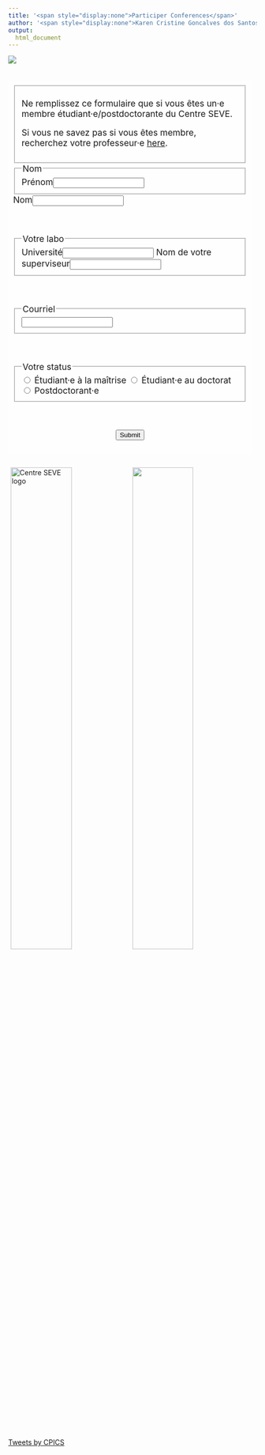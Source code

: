```yaml
---
title: '<span style="display:none">Participer Conferences</span>'
author: '<span style="display:none">Karen Cristine Goncalves dos Santos</span>'
output: 
  html_document
---
```


<!--December 2020-->
<head>
<meta charset="utf-8">
<link rel="apple-touch-icon" sizes="180x180" href="/apple-touch-icon.png">
<link rel="icon" type="image/png" sizes="32x32" href="/favicon-32x32.png">
<link rel="icon" type="image/png" sizes="16x16" href="/favicon-16x16.png">
<link rel="manifest" href="/site.webmanifest">
<link rel="mask-icon" href="/safari-pinned-tab.svg" color="#5bbad5">
<link rel="alternate" hreflang="en-us" href="../en/participate.html">
<meta name="msapplication-TileColor" content="#da532c">
<meta name="theme-color" content="#ffffff">
<meta name="viewport" content="width=device-width, initial-scale=1">
<script src="https://kit.fontawesome.com/0af1a424a5.js" crossorigin="anonymous"></script>
<link rel="stylesheet" href="column_text_style.css">
<link rel="stylesheet" href="form.css">

<style>
.main-container{max-width: 1492px}

div.text {
font-size: 1.25em;
background-color: rgba(255, 255, 255, 0.7); 
background-size: cover; 
padding: 2%;
}
li {color: black}
figure {
  padding: 4px;
  margin: auto;
}

figcaption {
  font-style: italic;
  padding: 2px;
  text-align: center;
}
div.figure p + p {
  display: table-caption;
}

iframe {max-width: 100%; max-height: 100%;}
</style>


<div class="container-fluid">

<div class="row">

<div class="cpics-logo"><img class="logo" src='images/logos/Logo-CPICS_White_1.webp'></div>
<br><br>
<div class="col-md-9" style="padding-right: 2%">
<div class="row text">

<form name="CPICS_participation" method="POST" data-netlify="true">

<!-- ARE you a CS member -->
<div class="form-row">
<fieldset aria-required="true">
Ne remplissez ce formulaire que si vous êtes un&middot;e membre étudiant&middot;e/postdoctorante du Centre SEVE.<br>

Si vous ne savez pas si vous êtes membre, recherchez votre professeur&middot;e <a href="https://centreseve.recherche.usherbrooke.ca/en/researchers">here</a>. 


</fieldset>
</div>

<!-- Name -->
<div class="form-row">
<fieldset aria-required="true">
<legend>Nom</legend>
<label for="firstName">Prénom</label><input type="text" name="firstName" id="firstName" aria-required="true" data-ok="false" required><span class="error-msg" id="firstNameErr"></span>
</div>

<div class="form-row">
<label for="lastName">Nom</label><input type="text" name="lastName" id="lastName" aria-required="true" data-ok="false" required><span class="error-msg" id="lastNameErr"></span>
</fieldset>
</div>
<br>

<!-- University -->
<div class="form-row">
<fieldset aria-required="true">
<legend>Votre labo</legend>
<label for="University">Université</label><input type="text" name="University" id="University" aria-required="true" data-ok="false" required><span class="error-msg" id="UniversityErr"></span>
<label for="Supervisor">Nom de votre superviseur</label><input type="text" name="Supervisor" id="Supervisor" aria-required="true" data-ok="false" required>
</fieldset>
</div>
<br>

<!-- Email -->
<div class="form-row">
<fieldset aria-required="true">
<legend>Courriel</legend>
<input type="text" name="email" id="email" aria-required="true" data-ok="false" required><span class="error-msg" id="emailErr"></span>
</fieldset>
</div>
<br>

<!-- Status -->
<div class="form-row">
<fieldset aria-required="true">
<legend>Votre status</legend>
<input type="radio" id="masters" name="status" required="required" value="Master's student">
<label for="masters">Étudiant&middot;e à la maîtrise</label>
<input type="radio" id="phd" name="status" required="required" value="Ph.D. student">
<label for="phd">Étudiant&middot;e au doctorat</label>
<input type="radio" id="postdoc" name="status" required="required" value="Postdoctorate fellow">
<label for="postdoc">Postdoctorant&middot;e</label>
</fieldset>
</div>
<br>

<center> <button type="submit" class="btn" aria-disabled="true" aria-describedby="CSmemberErr"> Submit </button> </center>
</form>

</div>
</div>
<div class="col-md-3">

<div class="row">
<span> <p style="color: #ffffff; font-size: 2em; text-align:center;display: block; margin-left: auto; margin-right:auto"> [<i class="fab fa-twitter"></i>](https://twitter.com/CPICSEVE) [<i class="fab fa-linkedin-in"></i>](https://www.linkedin.com/company/cpics/about/) [<i class="fab fa-facebook"></i>](https://www.facebook.com/CPICS-Comit%C3%A9-de-partenariat-international-du-Centre-S%C3%88VE-395275957711442) <a  href = "mailto:cpicseve@gmail.com"><i class="fas fa-envelope" align="center" style="font-size:24px"></i></a> </p></span>
<div class="row" style="margin: 1%">
<a href="http://centreseve.recherche.usherbrooke.ca/fr"><img src="images/logos/centre_seve.webp" alt="Centre SEVE logo" width="50%"></a><a href="http://www.frqnt.gouv.qc.ca/en/accueil"><img  src="images/logos/FRQNT_blanc(transparent).webp" width="50%"></a>

</div>

<a class="twitter-timeline" data-height=1200px href="https://twitter.com/CPICSEVE?ref_src=twsrc%5Etfw">Tweets by CPICS</a> <script async src="https://platform.twitter.com/widgets.js" charset="utf-8"></script>

</div>

</div>


</div>
</div>